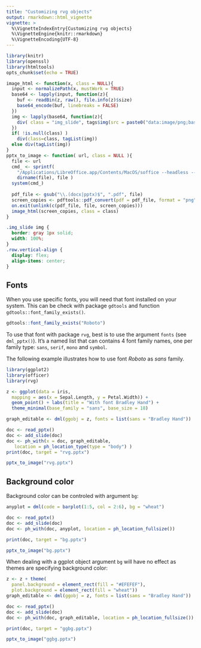 ```yaml
---
title: "Customizing rvg objects"
output: rmarkdown::html_vignette
vignette: >
  %\VignetteIndexEntry{Customizing rvg objects}
  %\VignetteEngine{knitr::rmarkdown}
  %\VignetteEncoding{UTF-8}
---
```



```r
library(knitr)
library(openssl)
library(htmltools)
opts_chunk$set(echo = TRUE)

image_html <- function(x, class = NULL){
  input <- normalizePath(x, mustWork = TRUE)
  base64 <- lapply(input, function(z){
    buf <- readBin(z, raw(), file.info(z)$size)
    base64_encode(buf, linebreaks = FALSE)
  })
  img <- lapply(base64, function(z){
    div( class = "img_slide", tags$img(src = paste0("data:image/png;base64,", z)) )
  })
  if( !is.null(class) )
    div(class=class, tagList(img))
  else div(tagList(img))
}
pptx_to_image <- function( url, class = NULL ){
  file <- url
  cmd_ <- sprintf(
    "/Applications/LibreOffice.app/Contents/MacOS/soffice --headless --convert-to pdf --outdir %s %s",
    dirname(file), file )
  system(cmd_)
  
  pdf_file <- gsub("\\.(docx|pptx)$", ".pdf", file)
  screen_copies <- pdftools::pdf_convert(pdf = pdf_file, format = "png", verbose = FALSE)
  on.exit(unlink(c(pdf_file, file, screen_copies)))
  image_html(screen_copies, class = class)
}
```

```css
.img_slide img {
  border: gray 1px solid;
  width: 100%;
}
.row.vertical-align {
  display: flex;
  align-items: center;
}
```

## Fonts 

When you use specific fonts, you will need that font installed on your system.
This can be check with package `gdtools` and function `gdtools::font_family_exists()`.

```r
gdtools::font_family_exists("Roboto")
```

To use that font with package `rvg`, best is to use the argument `fonts` (see `dml_pptx()`).
It's a named list that can contains 4 font family names, one per family type: `sans`, 
`serif`, `mono` and `symbol`. 

The following example illustrates how to use font *Roboto* as *sans* family.

```r
library(ggplot2)
library(officer)
library(rvg)

z <- ggplot(data = iris, 
  mapping = aes(x = Sepal.Length, y = Petal.Width)) +
  geom_point() + labs(title = "With font Bradley Hand") +
  theme_minimal(base_family = "sans", base_size = 18)

graph_editable <- dml(ggobj = z, fonts = list(sans = "Bradley Hand"))
```


<div class="row vertical-align">

<div class="col-12 col-sm-6 col-md-6">

```r
doc <- read_pptx()
doc <- add_slide(doc)
doc <- ph_with(x = doc, graph_editable,
   location = ph_location_type(type = "body") )
print(doc, target = "rvg.pptx")
```

</div>

<div class="col-12 col-sm-6 col-md-6">

```r
pptx_to_image("rvg.pptx")
```

</div>

</div>

## Background color

Background color can be controled with argument `bg`: 

<div class="row vertical-align">

<div class="col-12 col-sm-6 col-md-6">

```r
anyplot = dml(code = barplot(1:5, col = 2:6), bg = "wheat")

doc <- read_pptx()
doc <- add_slide(doc)
doc <- ph_with(doc, anyplot, location = ph_location_fullsize())

print(doc, target = "bg.pptx")
```

</div>

<div class="col-12 col-sm-6 col-md-6">

```r
pptx_to_image("bg.pptx")
```

</div>

</div>




When dealing with a ggplot object argument `bg` will have no effect as 
themes are specifying background color: 

<div class="row vertical-align">

<div class="col-12 col-sm-6 col-md-6">

```r
z <- z + theme(
  panel.background = element_rect(fill = "#EFEFEF"), 
  plot.background = element_rect(fill = "wheat"))
graph_editable <- dml(ggobj = z, fonts = list(sans = "Bradley Hand"))

doc <- read_pptx()
doc <- add_slide(doc)
doc <- ph_with(doc, graph_editable, location = ph_location_fullsize())

print(doc, target = "ggbg.pptx")
```

</div>

<div class="col-12 col-sm-6 col-md-6">

```r
pptx_to_image("ggbg.pptx")
```

</div>

</div>
